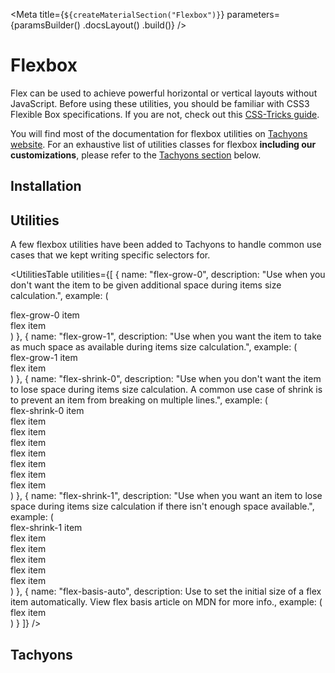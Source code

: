 
<Meta
    title={`${createMaterialSection("Flexbox")}`}
    parameters={paramsBuilder()
        .docsLayout(<MaterialsLayout sourcePath="/packages/tachyons/src" />)
        .build()}
/>

# Flexbox

Flex can be used to achieve powerful horizontal or vertical layouts without JavaScript. Before using these utilities, you should be familiar with CSS3 Flexible Box specifications. If you are not, check out this [CSS-Tricks guide](https://css-tricks.com/snippets/css/a-guide-to-flexbox/).

You will find most of the documentation for flexbox utilities on [Tachyons website](http://tachyons.io/docs/layout/flexbox/). For an exhaustive list of utilities classes for flexbox **including our customizations**, please refer to the [Tachyons section](#tachyons) below.

## Installation

<Installation />

## Utilities

A few flexbox utilities have been added to Tachyons to handle common use cases that we kept writing specific selectors for.

<UtilitiesTable
    utilities={[
        {
            name: "flex-grow-0",
            description: "Use when you don't want the item to be given additional space during items size calculation.",
            example: (
                <div className="flex bg-sunray-100 ba b--sunray-200">
                    <div className="flex-auto flex-grow-0 pa2 ba b--sunray-200 f6">flex-grow-0 item</div>
                    <div className="flex-auto pa2 ba b--sunray-200 f6">flex item</div>
                </div>
            )
        },
        {
            name: "flex-grow-1",
            description: "Use when you want the item to take as much space as available during items size calculation.",
            example: (
                <div className="flex bg-sunray-100 ba b--sunray-200">
                    <div className="flex-grow-1 pa2 ba b--sunray-200 f6">flex-grow-1 item</div>
                    <div className="pa2 ba b--sunray-200 f6"> flex item</div>
                </div>
            )
        },
        {
            name: "flex-shrink-0",
            description: "Use when you don't want the item to lose space during items size calculation. A common use case of shrink is to prevent an item from breaking on multiple lines.",
            example: (
                <div className="flex bg-sunray-100 ba b--sunray-200">
                    <div className="flex-shrink-0 pa2 ba b--sunray-200 f6">flex-shrink-0 item</div>
                    <div className="pa2 ba b--sunray-200 f6"> flex item</div>
                    <div className="pa2 ba b--sunray-200 f6"> flex item</div>
                    <div className="pa2 ba b--sunray-200 f6"> flex item</div>
                    <div className="pa2 ba b--sunray-200 f6"> flex item</div>
                    <div className="pa2 ba b--sunray-200 f6"> flex item</div>
                    <div className="pa2 ba b--sunray-200 f6"> flex item</div>
                    <div className="pa2 ba b--sunray-200 f6"> flex item</div>
                </div>
            )
        },
        {
            name: "flex-shrink-1",
            description: "Use when you want an item to lose space during items size calculation if there isn't enough space available.",
            example: (
                <div className="flex bg-sunray-100 ba b--sunray-200">
                    <div className="flex-shrink-1 pa2 ba b--sunray-200 f6">flex-shrink-1 item</div>
                    <div className="flex-shrink-0 pa2 ba b--sunray-200 f6"> flex item</div>
                    <div className="flex-shrink-0 pa2 ba b--sunray-200 f6"> flex item</div>
                    <div className="flex-shrink-0 pa2 ba b--sunray-200 f6"> flex item</div>
                    <div className="flex-shrink-0 pa2 ba b--sunray-200 f6"> flex item</div>
                    <div className="flex-shrink-0 pa2 ba b--sunray-200 f6"> flex item</div>
                </div>
            )
        },
        {
            name: "flex-basis-auto",
            description: <Fragment>Use to set the initial size of a flex item automatically. View flex basis article on <ExternalLink href="https://developer.mozilla.org/en-US/docs/Web/CSS/flex-basis">MDN</ExternalLink> for more info.</Fragment>,
            example: (
                <div className="flex bg-sunray-100 ba b--sunray-200">
                    <div className="flex-basis-auto pa2 ba b--sunray-200 f6">flex item</div>
                </div>
            )
        }
    ]}
/>

## Tachyons

<TachyonsFile relativeFilePath="/flexbox.css" />

